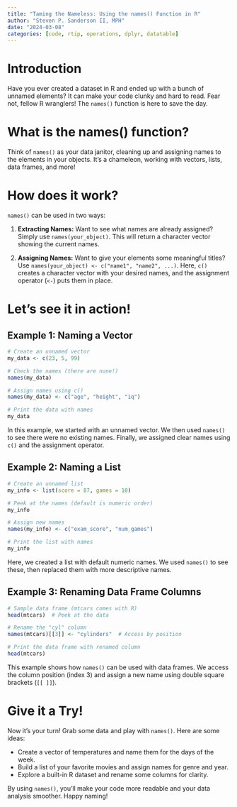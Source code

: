 ```yaml
---
title: "Taming the Nameless: Using the names() Function in R"
author: "Steven P. Sanderson II, MPH"
date: "2024-03-08"
categories: [code, rtip, operations, dplyr, datatable]
---
```


# Introduction

Have you ever created a dataset in R and ended up with a bunch of unnamed elements? It can make your code clunky and hard to read. Fear not, fellow R wranglers! The `names()` function is here to save the day. 

# What is the names() function?

Think of `names()` as your data janitor, cleaning up and assigning names to the elements in your objects. It's a chameleon, working with vectors, lists, data frames, and more!

# How does it work?

`names()` can be used in two ways:

1.  **Extracting Names:**  Want to see what names are already assigned? Simply use `names(your_object)`. This will return a character vector showing the current names.

2.  **Assigning Names:** Want to give your elements some meaningful titles? Use `names(your_object) <- c("name1", "name2", ...)`. Here, `c()` creates a character vector with your desired names, and the assignment operator (`<-`) puts them in place. 

# Let's see it in action!

## Example 1: Naming a Vector

```r
# Create an unnamed vector
my_data <- c(23, 5, 99)

# Check the names (there are none!)
names(my_data)

# Assign names using c()
names(my_data) <- c("age", "height", "iq")

# Print the data with names
my_data
```

In this example, we started with an unnamed vector. We then used `names()` to see there were no existing names. Finally, we assigned clear names using `c()` and the assignment operator. 

## Example 2: Naming a List

```r
# Create an unnamed list
my_info <- list(score = 87, games = 10)

# Peek at the names (default is numeric order)
my_info

# Assign new names
names(my_info) <- c("exam_score", "num_games")

# Print the list with names
my_info
```

Here, we created a list with default numeric names. We used `names()` to see these, then replaced them with more descriptive names.

## Example 3: Renaming Data Frame Columns

```r
# Sample data frame (mtcars comes with R)
head(mtcars)  # Peek at the data

# Rename the "cyl" column
names(mtcars)[[3]] <- "cylinders"  # Access by position

# Print the data frame with renamed column
head(mtcars)
```

This example shows how `names()` can be used with data frames. We access the column position (index 3) and assign a new name using double square brackets (`[[ ]]`).

# Give it a Try!

Now it's your turn!  Grab some data and play with `names()`. Here are some ideas:

*   Create a vector of temperatures and name them for the days of the week.
*   Build a list of your favorite movies and assign names for genre and year.
*   Explore a built-in R dataset and rename some columns for clarity.

By using `names()`, you'll make your code more readable and your data analysis smoother. Happy naming!